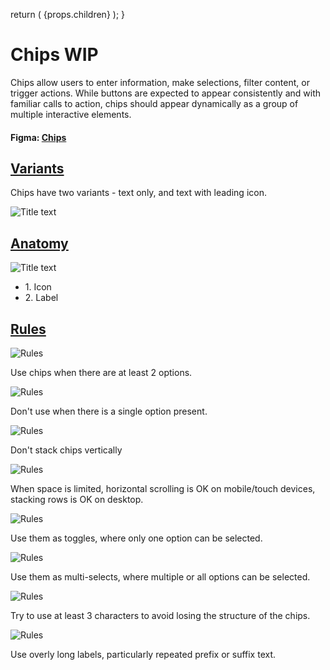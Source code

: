 

  return (
    <Layout
      title="Design"
      sideNav="design"
      editPageRoute="design/components/chips"
      shouldIncludePageIndex
    >
      {props.children}
    </Layout>
  );
}

# Chips WIP

<IntroText>
  Chips allow users to enter information, make selections, filter content, or
  trigger actions. While buttons are expected to appear consistently and with
  familiar calls to action, chips should appear dynamically as a group of
  multiple interactive elements.
</IntroText>

#### Figma: [Chips](<https://www.figma.com/file/mTd42WpVg1Ehjl3GImVKNS/%5BPublic%5D-TableKit-Components-(3.0)?node-id=4006%3A51372>)

## [Variants](#variants)

Chips have two variants - text only, and text with leading icon.

![Title text](/static/img/components/chips-varients.png 'IMAGEDESCRIPTION')

## [Anatomy](website/src/design/components/chips.html#anatomy)

<ImageWrap>

![Title text](/static/img/components/chip-anatomy-1.svg 'IMAGEDESCRIPTION')

</ImageWrap>
<ul>
  <li>1. Icon</li>
  <li>2. Label</li>
</ul>

## [Rules](website/src/design/components/chips.html#rules)

<TwoCol>

<div>
  <ImageWrap>

![Rules](/static/img/components/chip-rules-5.svg 'Button rules #5')

  </ImageWrap>

  <Rule>
    Use chips when there are at least 2 options.
  </Rule>
</div>

<div>
  <ImageWrap>

![Rules](/static/img/components/chip-rules-6.svg 'Button rules #6')

  </ImageWrap>

  <Rule data-variant='error'>
   Don't use when there is a single option present.
  </Rule>
</div>

<div>
  <ImageWrap>

![Rules](/static/img/components/chip-rules-1.svg 'Button rules #1')

  </ImageWrap>

  <Rule data-variant='error'>
    Don't stack chips vertically
  </Rule>
</div>
<div>
  <ImageWrap>

![Rules](/static/img/components/chip-rules-2.svg 'Button rules #2')

  </ImageWrap>

  <Rule data-variant='warning'>
    When space is limited, horizontal scrolling is OK on mobile/touch devices, stacking rows is OK on desktop.
  </Rule>
</div>

<div>
  <ImageWrap>

![Rules](/static/img/components/chip-rules-7.svg 'Button rules #3')

  </ImageWrap>

  <Rule>
    Use them as toggles, where only one option can be selected.
  </Rule>
</div>

<div>
  <ImageWrap>

![Rules](/static/img/components/chip-rules-8.svg 'Button rules #4')

  </ImageWrap>

  <Rule>
   Use them as multi-selects, where multiple or all options can be selected.
  </Rule>
</div>
<div>
  <ImageWrap>

![Rules](/static/img/components/chip-rules-3.svg 'Button rules #3')

  </ImageWrap>

  <Rule data-variant='warning'>
    Try to use at least 3 characters to avoid losing the structure of the chips.
  </Rule>
</div>

<div>
  <ImageWrap>

![Rules](/static/img/components/chip-rules-4.svg 'Button rules #4')

  </ImageWrap>

  <Rule data-variant='error'>
   Use overly long labels, particularly repeated prefix or suffix text.
  </Rule>
</div>

</TwoCol>
